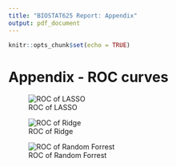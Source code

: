 ```yaml
---
title: "BIOSTAT625 Report: Appendix"
output: pdf_document
---
```


```r
knitr::opts_chunk$set(echo = TRUE)
```

# Appendix - ROC curves

![ROC of LASSO](D:/UMICH/FALL 2021 (15.5cr)/BIOS 625 - Computing with Big Data/lasso_roc.png)

![ROC of Ridge](D:/UMICH/FALL 2021 (15.5cr)/BIOS 625 - Computing with Big Data/ridge_roc.png)

![ROC of Random Forrest](D:/UMICH/FALL 2021 (15.5cr)/BIOS 625 - Computing with Big Data/ROC-RF.png)
